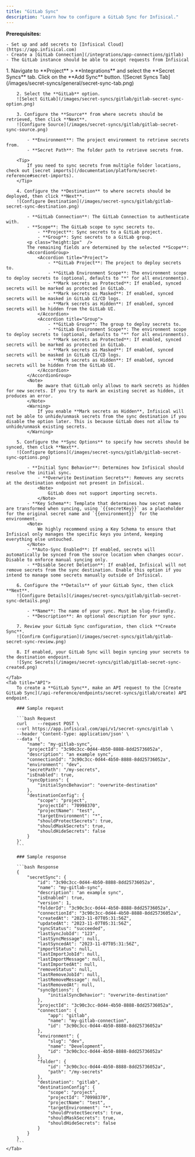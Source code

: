 ```yaml
---
title: "GitLab Sync"
description: "Learn how to configure a GitLab Sync for Infisical."
---
```


**Prerequisites:**

    - Set up and add secrets to [Infisical Cloud](https://app.infisical.com)
    - Create a [GitLab Connection](/integrations/app-connections/gitlab)
    - The GitLab instance should be able to accept requests from Infisical

<Tabs>
    <Tab title="Infisical UI">
        1. Navigate to **Project** > **Integrations** and select the **Secret Syncs** tab. Click on the **Add Sync** button.
        ![Secret Syncs Tab](/images/secret-syncs/general/secret-sync-tab.png)

        2. Select the **GitLab** option.
        ![Select GitLab](/images/secret-syncs/gitlab/gitlab-secret-sync-option.png)

        3. Configure the **Source** from where secrets should be retrieved, then click **Next**.
        ![Configure Source](/images/secret-syncs/gitlab/gitlab-secret-sync-source.png)

            - **Environment**: The project environment to retrieve secrets from.
            - **Secret Path**: The folder path to retrieve secrets from.

        <Tip>
            If you need to sync secrets from multiple folder locations, check out [secret imports](/documentation/platform/secret-reference#secret-imports).
        </Tip>

        4. Configure the **Destination** to where secrets should be deployed, then click **Next**.
        ![Configure Destination](/images/secret-syncs/gitlab/gitlab-secret-sync-destination.png)

            - **GitLab Connection**: The GitLab Connection to authenticate with.
            - **Scope**: The GitLab scope to sync secrets to.
                - **Project**: Sync secrets to a GitLab project.
                - **Group**: Sync secrets to a GitLab group.
            <p class="height:1px"  />
            The remaining fields are determined by the selected **Scope**:
            <AccordionGroup>
                <Accordion title="Project">
                    - **GitLab Project**: The project to deploy secrets to.
                    - **GitLab Environment Scope**: The environment scope to deploy secrets to (optional, defaults to "*" for all environments).
                    - **Mark secrets as Protected**: If enabled, synced secrets will be marked as protected in GitLab.
                    - **Mark secrets as Masked**: If enabled, synced secrets will be masked in GitLab CI/CD logs.
                    - **Mark secrets as Hidden**: If enabled, synced secrets will be hidden from the GitLab UI.
                </Accordion>
                <Accordion title="Group">
                    - **GitLab Group**: The group to deploy secrets to.
                    - **GitLab Environment Scope**: The environment scope to deploy secrets to (optional, defaults to "*" for all environments).
                    - **Mark secrets as Protected**: If enabled, synced secrets will be marked as protected in GitLab.
                    - **Mark secrets as Masked**: If enabled, synced secrets will be masked in GitLab CI/CD logs.
                    - **Mark secrets as Hidden**: If enabled, synced secrets will be hidden from the GitLab UI.
                </Accordion>
            </AccordionGroup>
            <Note>
                Be aware that GitLab only allows to mark secrets as hidden for new secrets. If you try to mark an existing secret as hidden, it produces an error.
            </Note>
            <Warning>
                If you enable **Mark secrets as Hidden**, Infisical will not be able to unhide/unmask secrets from the sync destination if you disable the option later. This is because GitLab does not allow to unhide/unmask existing secrets.
            </Warning>

        5. Configure the **Sync Options** to specify how secrets should be synced, then click **Next**.
        ![Configure Options](/images/secret-syncs/gitlab/gitlab-secret-sync-options.png)

            - **Initial Sync Behavior**: Determines how Infisical should resolve the initial sync.
                - **Overwrite Destination Secrets**: Removes any secrets at the destination endpoint not present in Infisical.
                <Note>
                    GitLab does not support importing secrets.
                </Note>
            - **Key Schema**: Template that determines how secret names are transformed when syncing, using `{{secretKey}}` as a placeholder for the original secret name and `{{environment}}` for the environment.
            <Note>
                We highly recommend using a Key Schema to ensure that Infisical only manages the specific keys you intend, keeping everything else untouched.
            </Note>
            - **Auto-Sync Enabled**: If enabled, secrets will automatically be synced from the source location when changes occur. Disable to enforce manual syncing only.
            - **Disable Secret Deletion**: If enabled, Infisical will not remove secrets from the sync destination. Enable this option if you intend to manage some secrets manually outside of Infisical.

        6. Configure the **Details** of your GitLab Sync, then click **Next**.
        ![Configure Details](/images/secret-syncs/gitlab/gitlab-secret-sync-details.png)

            - **Name**: The name of your sync. Must be slug-friendly.
            - **Description**: An optional description for your sync.

        7. Review your GitLab Sync configuration, then click **Create Sync**.
        ![Confirm Configuration](/images/secret-syncs/gitlab/gitlab-secret-sync-review.png)

        8. If enabled, your GitLab Sync will begin syncing your secrets to the destination endpoint.
        ![Sync Secrets](/images/secret-syncs/gitlab/gitlab-secret-sync-created.png)

    </Tab>
    <Tab title="API">
        To create a **GitLab Sync**, make an API request to the [Create GitLab Sync](/api-reference/endpoints/secret-syncs/gitlab/create) API endpoint.

        ### Sample request

        ```bash Request
        curl    --request POST \
        --url https://app.infisical.com/api/v1/secret-syncs/gitlab \
        --header 'Content-Type: application/json' \
        --data '{
            "name": "my-gitlab-sync",
            "projectId": "3c90c3cc-0d44-4b50-8888-8dd25736052a",
            "description": "an example sync",
            "connectionId": "3c90c3cc-0d44-4b50-8888-8dd25736052a",
            "environment": "dev",
            "secretPath": "/my-secrets",
            "isEnabled": true,
            "syncOptions": {
                "initialSyncBehavior": "overwrite-destination"
            },
            "destinationConfig": {
                "scope": "project",
                "projectId": "70998370",
                "projectName": "test",
                "targetEnvironment": "*",
                "shouldProtectSecrets": true,
                "shouldMaskSecrets": true,
                "shouldHideSecrets": false
            }
        }'
        ```

        ### Sample response

        ```bash Response
        {
            "secretSync": {
                "id": "3c90c3cc-0d44-4b50-8888-8dd25736052a",
                "name": "my-gitlab-sync",
                "description": "an example sync",
                "isEnabled": true,
                "version": 1,
                "folderId": "3c90c3cc-0d44-4b50-8888-8dd25736052a",
                "connectionId": "3c90c3cc-0d44-4b50-8888-8dd25736052a",
                "createdAt": "2023-11-07T05:31:56Z",
                "updatedAt": "2023-11-07T05:31:56Z",
                "syncStatus": "succeeded",
                "lastSyncJobId": "123",
                "lastSyncMessage": null,
                "lastSyncedAt": "2023-11-07T05:31:56Z",
                "importStatus": null,
                "lastImportJobId": null,
                "lastImportMessage": null,
                "lastImportedAt": null,
                "removeStatus": null,
                "lastRemoveJobId": null,
                "lastRemoveMessage": null,
                "lastRemovedAt": null,
                "syncOptions": {
                    "initialSyncBehavior": "overwrite-destination"
                },
                "projectId": "3c90c3cc-0d44-4b50-8888-8dd25736052a",
                "connection": {
                    "app": "gitlab",
                    "name": "my-gitlab-connection",
                    "id": "3c90c3cc-0d44-4b50-8888-8dd25736052a"
                },
                "environment": {
                    "slug": "dev",
                    "name": "Development",
                    "id": "3c90c3cc-0d44-4b50-8888-8dd25736052a"
                },
                "folder": {
                    "id": "3c90c3cc-0d44-4b50-8888-8dd25736052a",
                    "path": "/my-secrets"
                },
                "destination": "gitlab",
                "destinationConfig": {
                    "scope": "project",
                    "projectId": "70998370",
                    "projectName": "test",
                    "targetEnvironment": "*",
                    "shouldProtectSecrets": true,
                    "shouldMaskSecrets": true,
                    "shouldHideSecrets": false
                }
            }
        }
        ```
    </Tab>

</Tabs>
